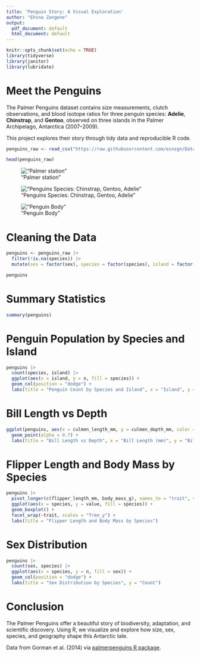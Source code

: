 ```yaml
---
title: 'Penguin Story: A Visual Exploration'
author: "Ehsna Zangene"
output:
  pdf_document: default
  html_document: default
---
```


```r
knitr::opts_chunk$set(echo = TRUE)
library(tidyverse)
library(janitor)
library(lubridate)
```

# Meet the Penguins

The Palmer Penguins dataset contains size measurements, clutch observations, and blood isotope ratios for three penguin species: **Adelie**, **Chinstrap**, and **Gentoo**, observed on three islands in the Palmer Archipelago, Antarctica (2007–2009).

This project explores their story through tidy data and reproducible R code.

```r
penguins_raw <- read_csv("https://raw.githubusercontent.com/esnzgn/DataViz-R-Course/main/data/penguins_raw.csv") |> clean_names()

head(penguins_raw)
```

!["Palmer station"](../images/antarctica-map.png)

!["Penguins Species: Chinstrap, Gentoo, Adelie"](../images/penguins.jpg)

!["Penguin Body"](../images/penguins_body.jpg)

# Cleaning the Data

```r
penguins <- penguins_raw |> 
  filter(!is.na(species)) |> 
  mutate(sex = factor(sex), species = factor(species), island = factor(island))

penguins
```

# Summary Statistics

```r
summary(penguins)
```

# Penguin Population by Species and Island

```r
penguins |> 
  count(species, island) |> 
  ggplot(aes(x = island, y = n, fill = species)) +
  geom_col(position = "dodge") +
  labs(title = "Penguin Count by Species and Island", x = "Island", y = "Count")
```

# Bill Length vs Depth

```r
ggplot(penguins, aes(x = culmen_length_mm, y = culmen_depth_mm, color = species, shape = sex)) +
  geom_point(alpha = 0.7) +
  labs(title = "Bill Length vs Depth", x = "Bill Length (mm)", y = "Bill Depth (mm)")
```

# Flipper Length and Body Mass by Species

```r
penguins |> 
  pivot_longer(c(flipper_length_mm, body_mass_g), names_to = "trait", values_to = "value") |> 
  ggplot(aes(x = species, y = value, fill = species)) +
  geom_boxplot() +
  facet_wrap(~trait, scales = "free_y") +
  labs(title = "Flipper Length and Body Mass by Species")
```

# Sex Distribution

```r
penguins |> 
  count(sex, species) |> 
  ggplot(aes(x = species, y = n, fill = sex)) +
  geom_col(position = "dodge") +
  labs(title = "Sex Distribution by Species", y = "Count")
```

# Conclusion

The Palmer Penguins offer a beautiful story of biodiversity, adaptation, and scientific discovery. Using R, we visualize and explore how size, sex, species, and geography shape this Antarctic tale.

Data from Gorman et al. (2014) via [palmerpenguins R package](https://journal.r-project.org/articles/RJ-2022-020/RJ-2022-020.pdf).
